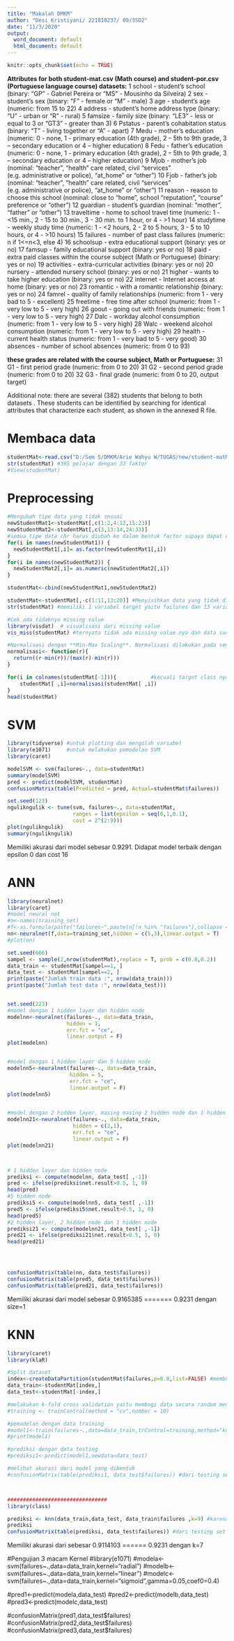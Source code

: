 ---
title: "Makalah DMKM"
author: "Desi Kristiyani/ 221810237/ 09/3SD2"
date: "11/3/2020"
output:
  word_document: default
  html_document: default
---

```{r setup, include=FALSE}
knitr::opts_chunk$set(echo = TRUE)
```
**Attributes for both student-mat.csv (Math course) and student-por.csv (Portuguese language course) datasets:**
1 school - student's school (binary: "GP" - Gabriel Pereira or "MS" - Mousinho da Silveira)
2 sex - student's sex (binary: "F" - female or "M" - male)
3 age - student's age (numeric: from 15 to 22)
4 address - student's home address type (binary: "U" - urban or "R" - rural)
5 famsize - family size (binary: "LE3" - less or equal to 3 or "GT3" - greater than 3)
6 Pstatus - parent's cohabitation status (binary: "T" - living together or "A" - apart)
7 Medu - mother's education (numeric: 0 - none,  1 - primary education (4th grade), 2 – 5th to 9th grade, 3 – secondary education or 4 – higher education)
8 Fedu - father's education (numeric: 0 - none,  1 - primary education (4th grade), 2 – 5th to 9th grade, 3 – secondary education or 4 – higher education)
9 Mjob - mother's job (nominal: "teacher", "health" care related, civil "services" (e.g. administrative or police), "at_home" or "other")
10 Fjob - father's job (nominal: "teacher", "health" care related, civil "services" (e.g. administrative or police), "at_home" or "other")
11 reason - reason to choose this school (nominal: close to "home", school "reputation", "course" preference or "other")
12 guardian - student's guardian (nominal: "mother", "father" or "other")
13 traveltime - home to school travel time (numeric: 1 - <15 min., 2 - 15 to 30 min., 3 - 30 min. to 1 hour, or 4 - >1 hour)
14 studytime - weekly study time (numeric: 1 - <2 hours, 2 - 2 to 5 hours, 3 - 5 to 10 hours, or 4 - >10 hours)
15 failures - number of past class failures (numeric: n if 1<=n<3, else 4)
16 schoolsup - extra educational support (binary: yes or no)
17 famsup - family educational support (binary: yes or no)
18 paid - extra paid classes within the course subject (Math or Portuguese) (binary: yes or no)
19 activities - extra-curricular activities (binary: yes or no)
20 nursery - attended nursery school (binary: yes or no)
21 higher - wants to take higher education (binary: yes or no)
22 internet - Internet access at home (binary: yes or no)
23 romantic - with a romantic relationship (binary: yes or no)
24 famrel - quality of family relationships (numeric: from 1 - very bad to 5 - excellent)
25 freetime - free time after school (numeric: from 1 - very low to 5 - very high)
26 goout - going out with friends (numeric: from 1 - very low to 5 - very high)
27 Dalc - workday alcohol consumption (numeric: from 1 - very low to 5 - very high)
28 Walc - weekend alcohol consumption (numeric: from 1 - very low to 5 - very high)
29 health - current health status (numeric: from 1 - very bad to 5 - very good)
30 absences - number of school absences (numeric: from 0 to 93)

**these grades are related with the course subject, Math or Portuguese:**
31 G1 - first period grade (numeric: from 0 to 20)
31 G2 - second period grade (numeric: from 0 to 20)
32 G3 - final grade (numeric: from 0 to 20, output target)

Additional note: there are several (382) students that belong to both datasets . 
These students can be identified by searching for identical attributes
that characterize each student, as shown in the annexed R file.

# Membaca data
```{r,comment="",echo=TRUE}
studentMat<-read.csv("D:/Sem 5/DMKM/Arie Wahyu W/TUGAS/new/student-matNew.csv",sep=";",header=TRUE)
str(studentMat) #395 pelajar dengan 33 faktor
#View(studentMat)
```

# Preprocessing
```{r,comment="",echo=TRUE}
#Mengubah tipe data yang tidak sesuai
newStudentMat1<-studentMat[,c(1:2,4:12,15:23)]
newStudentMat2<-studentMat[,c(3,13:14,24:33)]
#semua tipe data chr harus diubah ke dalam bentuk factor supaya dapat dikenali sebagia kategori
for(i in names(newStudentMat1)) {
  newStudentMat1[,i]= as.factor(newStudentMat1[,i])
}
for(i in names(newStudentMat2)) {
  newStudentMat2[,i]= as.numeric(newStudentMat2[,i])
}

studentMat<-cbind(newStudentMat1,newStudentMat2)

studentMat<-studentMat[,-c(1:11,13:20)] #Menyisihkan data yang tidak diolah
str(studentMat) #memiliki 1 variabel target yaitu failures dan 13 variabel faktor/prediktor

#Cek ada tidaknya missing value
library(visdat)  # visualisasi dari missing value
vis_miss(studentMat) #ternyata tidak ada missing value nya dan data sudah siap dilakukan pengolahan

#Normalisasi dengan **Min-Max Scaling**. Normalisasi dilakukan pada semua atribut yang bertipe numerik *kecuali target class*. Hal ini dimaksudkan karena satuan antar variabel berbeda maka perlu dilakukan scaling.
normalisasi<- function(r){
  return((r-min(r))/(max(r)-min(r)))
}

for(i in colnames(studentMat[-1])){           #kecuali target class nya yaitu failures
    studentMat[ ,i]=normalisasi(studentMat[ ,i])
}
head(studentMat)
```

# SVM
```{r,comment="",echo=TRUE}
library(tidyverse) #untuk plotting dan mengolah variabel
library(e1071)     #untuk melakukan pemodelan SVM
library(caret)

modelSVM <- svm(failures~., data=studentMat)
summary(modelSVM)
pred <- predict(modelSVM, studentMat)
confusionMatrix(table(Predicted = pred, Actual=studentMat$failures))

set.seed(123)
ngulikngulik <- tune(svm, failures~., data=studentMat,
                     ranges = list(epsilon = seq(0,1,0.1),
                     cost = 2^(2:9)))
plot(ngulikngulik)
summary(ngulikngulik)
```
Memiliki akurasi dari model sebesar 0.9291. Didapat model terbaik dengan epsilon 0 dan cost 16





# ANN
```{r,comment="",echo=TRUE}
library(neuralnet)
library(caret)
#model neural net
#n<-names(training_set)
#f<-as.formula(paste("failures~",paste(n[!n %in% "failures"],collapse = "+")))
nn<-neuralnet(f,data=training_set,hidden = c(5,3),linear.output = T)
#plot(nn)

set.seed(666)
sampel <- sample(2,nrow(studentMat),replace = T, prob = c(0.8,0.2))
data_train <- studentMat[sampel==1, ]
data_test <- studentMat[sampel==2, ]
print(paste("Jumlah train data :", nrow(data_train)))
print(paste("Jumlah test data :", nrow(data_test)))


set.seed(223)
#model dengan 1 hidden layer dan hidden node
modelnn<-neuralnet(failures~., data=data_train,
                   hidden = 1,
                   err.fct = "ce",
                   linear.output = F)
plot(modelnn)


#model dengan 1 hidden layer dan 5 hidden node
modelnn5<-neuralnet(failures~., data=data_train,
                    hidden = 5,
                    err.fct = "ce",
                    linear.output = F)
plot(modelnn5)


#model dengan 2 hidden layer, masing masing 2 hidden node dan 1 hidden node
modelnn21<-neuralnet(failures~., data=data_train,
                     hidden = c(2,1),
                     err.fct = "ce",
                     linear.output = F)
plot(modelnn21)



# 1 hidden layer dan hidden node
prediksi <- compute(modelnn, data_test[ ,-1])
pred <- ifelse(prediksi$net.result>0.5, 1, 0)
head(pred)
#5 hidden node
prediksi5 <- compute(modelnn5, data_test[ ,-1])
pred5 <- ifelse(prediksi5$net.result>0.5, 1, 0)
head(pred5)
#2 hidden layer, 2 hidden node dan 1 hidden node
prediksi21 <- compute(modelnn21, data_test[ ,-1])
pred21 <- ifelse(prediksi21$net.result>0.5, 1, 0)
head(pred21)




confusionMatrix(table(nn, data_test$failures))
confusionMatrix(table(pred5, data_test$failures))
confusionMatrix(table(pred21, data_test$failures))

```
Memiliki akurasi dari model sebesar 0.9165385 ======= 0.9231    dengan size=1









# KNN
```{r,comment="",echo=TRUE}
library(caret)
library(klaR)

#Split dataset
index<-createDataPartition(studentMat$failures,p=0.8,list=FALSE) #membuat 80% untuk training set dan 20% untuk testing set
data_train<-studentMat[index,]
data_test<-studentMat[-index,]

#melakukan k-fold cross validation yaitu membagi data secara random menjadi beberapa bagian kemudian dilakukan training terhadap classifier dengan menggunakan beberapa bagian testing dilakukan dengan bagian lain 
#training <- trainControl(method = "cv",number = 10)

#pemodelan dengan data training
#model1<-train(failures~.,data=data_train,trControl=training,method="knn") #menggunakan dataset dengan tipe data numerik
#print(model1)

#prediksi dengan data testing
#prediksi1<-predict(model1,newdata=data_test)

#melihat akurasi dari model yang dibentuk
#confusionMatrix(table(prediksi1, data_test$failures)) #dari testing set



################################
library(class)

prediksi <- knn(data_train,data_test, data_train$failures ,k=9) #karena k optimal adalah 9
prediksi
confusionMatrix(table(prediksi, data_test$failures)) #dari testing set

```
Memiliki akurasi dari sebesar 0.9114103 ====== 0.9231 dengan k=7





########################
#Pengujian 3 macam Kernel
#library(e1071)
#modela<-svm(failures~.,data=data_train,kernel="radial")
#modelb<-svm(failures~.,data=data_train,kernel="linear")
#modelc<-svm(failures~.,data=data_train,kernel="sigmoid",gamma=0.05,coef0=0.4)

#pred1<-predict(modela,data_test)
#pred2<-predict(modelb,data_test)
#pred3<-predict(modelc,data_test)

#confusionMatrix(pred1,data_test$failures)
#confusionMatrix(pred2,data_test$failures)
#confusionMatrix(pred3,data_test$failures)























